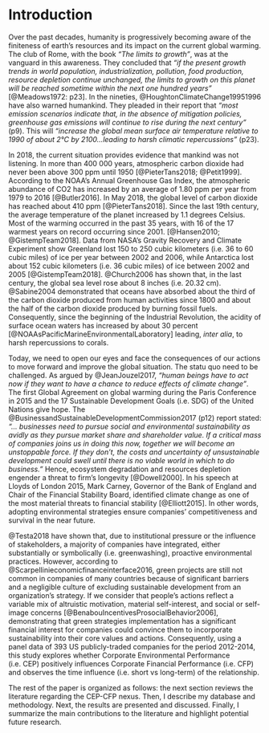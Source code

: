 
# Introduction {-}

Over the past decades, humanity is progressively becoming aware of the finiteness of earth’s resources and its impact on the current global warming. The club of Rome, with the book *"The limits to growth"*,  was at the vanguard in this awareness. They concluded that  *"if the present growth trends in world population, industrialization, pollution, food production, resource depletion continue unchanged, the limits to growth on this planet will be reached sometime within the next one hundred years"* [@Meadows1972: p23]. In the nineties, @HoughtonClimateChange19951996 have also warned humankind. They pleaded in their report that *"most emission scenarios indicate that, in the absence of mitigation policies, greenhouse gas emissions will continue to rise during the next century"* (p9). This will *"increase the global mean surface air temperature relative to 1990 of about 2°C by 2100...leading to harsh climatic repercussions"* (p23). 

In 2018, the current situation provides evidence that mankind was not listening.  In more than 400 000 years, atmospheric carbon dioxide had never been above 300 ppm until 1950 [@PieterTans2018; @Petit1999]. According to the NOAA's Annual Greenhouse Gas Index, the atmospheric abundance of CO2 has increased by an average of 1.80 ppm per year from 1979 to 2016 [@Butler2016]. In May 2018, the global level of carbon dioxide has reached about 410 ppm [@PieterTans2018]. Since the last 19th century, the average temperature of the planet increased by 1.1 degrees Celsius. Most of the warming occurred in the past 35 years, with 16 of the 17 warmest years on record occurring since 2001. [@Hansen2010; @GistempTeam2018]. Data from NASA's Gravity Recovery and Climate Experiment show Greenland lost 150 to 250 cubic kilometers (i.e. 36 to 60 cubic miles) of ice per year between 2002 and 2006, while Antarctica lost about 152 cubic kilometers (i.e. 36 cubic miles) of ice between 2002 and 2005 [@GistempTeam2018]. @Church2006 has shown that, in the last century, the global sea level rose about 8 inches (i.e. 20.32 cm). @Sabine2004 demonstrated that oceans have absorbed about the third of the carbon dioxide produced from human activities since 1800 and about the half of the carbon dioxide produced by burning fossil fuels. Consequently, since the beginning of the Industrial Revolution, the acidity of surface ocean waters has increased by about 30 percent [@NOAAsPacificMarineEnvironmentalLaboratory] leading, *inter alia*, to harsh repercussions to corals.

Today, we need to open our eyes and face the consequences of our actions to move forward and improve the global situation. The statu quo need to be challenged. As argued by @JeanJouzel2017, *"human beings have to act now if they want to have a chance to reduce effects of climate change"*. The first Global Agreement on global warming during the Paris Conference in 2015 and the 17 Sustainable Development Goals (i.e. SDG) of the United Nations give hope. The @BusinessandSustainableDevelopmentCommission2017 (p12) report stated: *"... businesses need to pursue social and environmental sustainability as avidly as they pursue market share and shareholder value. If a critical mass of companies joins us in doing this now, together we will become an unstoppable force. If they don’t, the costs and uncertainty of unsustainable development could swell until there is no viable world in which to do business."* Hence, ecosystem degradation and resources depletion engender a threat to firm’s longevity [@Dowell2000]. In his speech at Lloyds of London 2015, Mark Carney, Governor of the Bank of England and Chair of the Financial Stability Board, identified climate change as one of the most material threats to financial stability [@Elliott2015]. In other words, adopting environmental strategies ensure companies' competitiveness and survival in the near future. 

@Testa2018 have shown that, due to institutional pressure or the influence of stakeholders, a majority of companies have integrated, either substantially or symbolically (i.e. greenwashing), proactive environmental practices. However, according to @Scarpellinieconomicfinanceinterface2016, green projects are still not common in companies of many countries because of significant barriers and a negligible culture of excluding sustainable development from an organization’s strategy. If we consider that people’s actions reflect a variable mix of altruistic motivation, material self-interest, and social or self-image concerns [@BenabouIncentivesProsocialBehavior2006], demonstrating that green strategies implementation has a significant financial interest for companies could convince them to incorporate sustainability into their core values and actions. Consequently, using a panel data of 393 US publicly-traded companies for the period 2012-2014, this study explores whether Corporate Environmental Performance (i.e. CEP) positively influences Corporate Financial Performance (i.e. CFP) and observes the time influence (i.e. short vs long-term) of the relationship. 

The rest of the paper is organized as follows: the next section reviews the literature regarding the CEP-CFP nexus. Then, I describe my database and methodology. Next, the results are presented and discussed. Finally, I summarize the main contributions to the literature and highlight potential future research.




